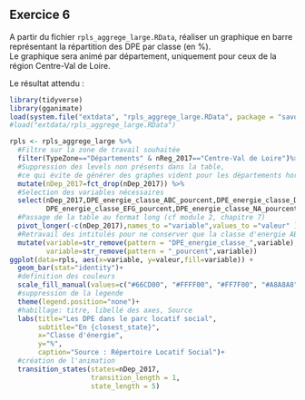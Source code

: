 ## Exercice 6

A partir du fichier `rpls_aggrege_large.RData`, réaliser un graphique en barre représentant la répartition des DPE par classe (en %).  
Le graphique sera animé par département, uniquement pour ceux de la région Centre-Val de Loire.

Le résultat attendu :

```r
library(tidyverse)
library(gganimate)
load(system.file("extdata", "rpls_aggrege_large.RData", package = "savoirfR"))
#load("extdata/rpls_aggrege_large.RData")
```


```r
rpls <- rpls_aggrege_large %>%   
  #Filtre sur la zone de travail souhaitée
  filter(TypeZone=="Départements" & nReg_2017=="Centre-Val de Loire")%>% 
  #Suppression des levels non présents dans la table, 
  #ce qui évite de générer des graphes vident pour les départements hors Centre-Val de Loire
  mutate(nDep_2017=fct_drop(nDep_2017)) %>% 
  #Selection des variables nécessaires
  select(nDep_2017,DPE_energie_classe_ABC_pourcent,DPE_energie_classe_D_pourcent,
         DPE_energie_classe_EFG_pourcent,DPE_energie_classe_NA_pourcent) %>% 
  #Passage de la table au format long (cf module 2, chapitre 7)
  pivot_longer(-c(nDep_2017),names_to ="variable",values_to ="valeur" ) %>% 
  #Retravail des intitulés pour ne conserver que la classe d'energie ABC/D/EGF/NA
  mutate(variable=str_remove(pattern = "DPE_energie_classe_",variable),
         variable=str_remove(pattern = "_pourcent",variable))
ggplot(data=rpls, aes(x=variable, y=valeur,fill=variable)) +
  geom_bar(stat="identity")+
  #definition des couleurs
  scale_fill_manual(values=c("#66CD00", "#FFFF00", "#FF7F00", "#A8A8A8"))+
  #suppression de la legende
  theme(legend.position="none")+
  #habillage: titre, libellé des axes, Source
  labs(title="Les DPE dans le parc locatif social",
       subtitle="En {closest_state}",
       x="Classe d'énergie",
       y="%",
       caption="Source : Répertoire Locatif Social")+
  #création de l'animation
  transition_states(states=nDep_2017,
                    transition_length = 1,
                    state_length = 5)
```